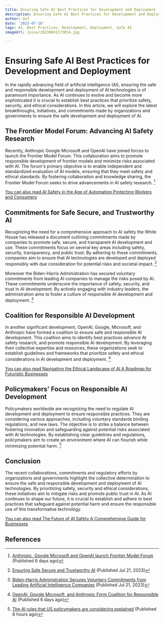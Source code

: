 ```yaml
---
title: Ensuring Safe AI Best Practices for Development and Deployment
description: Ensuring Safe AI Best Practices for Development and Deployment
author: Usf
date: '2023-07-18'
tags: AI, Best Practices, Development, Deployment, Safe AI
imageUrl: /pixa/20230801173854.jpg

---
```

# Ensuring Safe AI Best Practices for Development and Deployment

In the rapidly  advancing field of artificial intelligence  (AI), ensuring the safe and responsible development and deployment of AI technologies is of paramount importance. As AI continues to evolve and become more sophisticated it is crucial to establish best practices that prioritize  safety, security, and ethical considerations. In this article,  we will explore the latest breakthroughs,  initiatives, and commitments made by organizations and governments to ensure the safe  development and deployment of AI.

## The Frontier Model Forum: Advancing  AI Safety Research

Recently, Anthropic Google Microsoft and OpenAI have joined  forces to launch the Frontier  Model Forum. This collaboration aims to promote responsible development of frontier models and minimize risks  associated with AI.  The forum's primary objective  is to enable independent and  standardized evaluation of  AI models, ensuring that they meet safety and ethical standards. By  fostering collaboration and knowledge sharing, the Frontier  Model Forum seeks to drive advancements in AI safety  research. [^1^]

[You can also read AI Safety in the  Age of Automation Protecting Workers and Consumers](AI%20Safety%20in%20the%20Age%20of%20Automation%20Protecting%20Workers%20and%20Consumers)


## Commitments for Safe Secure, and Trustworthy AI

Recognizing the need for a comprehensive  approach to AI safety the White House has released a document outlining commitments made by companies to promote safe, secure, and transparent AI development and use. These commitments focus on several key areas including safety, security, transparency, and public  trust. By adhering to  these commitments, companies aim to  ensure that AI technologies are developed and deployed responsibly with due consideration for  potential risks and societal  impact. [^2^]

Moreover the Biden-Harris Administration has secured voluntary commitments from  leading AI companies to  manage the  risks posed by AI. These commitments underscore the importance of safety, security, and trust in AI development. By actively engaging with industry  leaders, the administration aims to foster a culture of responsible AI development and deployment. [^3^]

## Coalition for Responsible AI Development

In another significant development, OpenAI,  Google,  Microsoft, and Anthropic have formed a coalition to ensure safe and responsible AI development. This coalition aims to identify best practices advance AI safety research, and promote responsible AI development. By leveraging  their collective expertise and resources, these organizations seek  to  establish guidelines  and frameworks that prioritize safety and ethical  considerations in AI  development and  deployment. [^4^]

[You can also read Navigating the Ethical Landscape  of AI A Roadmap for Futuristic Businesses](Navigating%20the%20Ethical%20Landscape%20of%20AI%20A%20Roadmap%20for%20Futuristic%20Businesses)


## Policymakers' Focus on Responsible AI  Development

Policymakers worldwide are  recognizing the need to  regulate AI development and deployment to ensure  responsible practices. They are considering various approaches, including voluntary standards binding regulations, and new laws.  The objective is to strike a balance between fostering innovation and safeguarding against potential risks associated with  AI technologies. By establishing clear guidelines and regulations, policymakers aim to create an environment where AI can flourish while minimizing potential harm. [^5^]

## Conclusion

The recent collaborations, commitments  and regulatory efforts by organizations and governments  highlight the collective determination to ensure the  safe and responsible development  and deployment of AI technologies. By prioritizing safety, security  and ethical considerations, these  initiatives aim to mitigate risks and promote public trust in AI.  As AI continues to shape our  future, it is  crucial to establish and adhere to best  practices that  safeguard against  potential harm and ensure the responsible use of this transformative technology.

[You can also read The Future of AI Safety A Comprehensive Guide for  Businesses](The%20Future%20of%20AI%20Safety%20A%20Comprehensive%20Guide%20for%20Businesses)


## References

[^1^]: [Anthropic, Google Microsoft and OpenAI launch Frontier Model Forum](https://blog.google/outreach-initiatives/public-policy/google-microsoft-openai-anthropic-frontier-model-forum/)  (Published 6 days ago)
[^2^]: [Ensuring Safe  Secure and Trustworthy AI](https://www.whitehouse.gov/wp-content/uploads/2023/07/Ensuring-Safe-Secure-and-Trustworthy-AI.pdf) (Published Jul 21, 2023)
[^3^]: [Biden-Harris Administration Secures Voluntary Commitments from Leading Artificial Intelligence Companies](https://www.whitehouse.gov/briefing-room/statements-releases/2023/07/21/fact-sheet-biden-harris-administration-secures-voluntary-commitments-from-leading-artificial-intelligence-companies-to-manage-the-risks-posed-by-ai/)  (Published Jul 21, 2023)
[^4^]: [OpenAI, Google Microsoft, and Anthropic  Form Coalition for Responsible AI](https://techcrunch.com/2023/07/26/openai-google-microsoft-and-anthropic-form-body-to-oversee-safe-frontier-ai-development/) (Published 6 days ago)
[^5^]: [The AI rules that US policymakers are considering explained](https://www.vox.com/future-perfect/23775650/ai-regulation-openai-gpt-anthropic-midjourney-stable) (Published 8 hours ago)